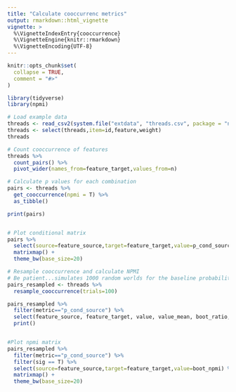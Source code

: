 ```yaml
---
title: "Calculate cooccurrenc metrics"
output: rmarkdown::html_vignette
vignette: >
  %\VignetteIndexEntry{cooccurrence}
  %\VignetteEngine{knitr::rmarkdown}
  %\VignetteEncoding{UTF-8}
---
```


```r
knitr::opts_chunk$set(
  collapse = TRUE,
  comment = "#>"
)
```


```r
library(tidyverse)
library(npmi)

# Load example data
threads <- read_csv2(system.file("extdata", "threads.csv", package = "npmi"))
threads <- select(threads,item=id,feature,weight)
threads

```

```r

# Count cooccurrence of features
threads %>%
  count_pairs() %>% 
  pivot_wider(names_from=feature_target,values_from=n)

```

```r

# Calculate p values for each combination
pairs <- threads %>% 
  get_cooccurrence(npmi = T) %>% 
  as_tibble()

print(pairs)


# Plot conditional matrix
pairs %>% 
  select(source=feature_source,target=feature_target,value=p_cond_source) %>% 
  matrixmap() +
  theme_bw(base_size=20)

```

```r
# Resample cooccurrence and calculate NPMI
# Be patient...simulates 1000 random worlds for the baseline probability
pairs_resampled <- threads %>%
  resample_cooccurrence(trials=100)

```


```r
pairs_resampled %>% 
  filter(metric=="p_cond_source") %>% 
  select(feature_source, feature_target, value, value_mean, boot_ratio, boot_npmi,sig) %>% 
  print()


#Plot npmi matrix
pairs_resampled %>% 
  filter(metric=="p_cond_source") %>% 
  filter(sig == T) %>% 
  select(source=feature_source,target=feature_target,value=boot_npmi) %>% 
  matrixmap() +
  theme_bw(base_size=20)


```
